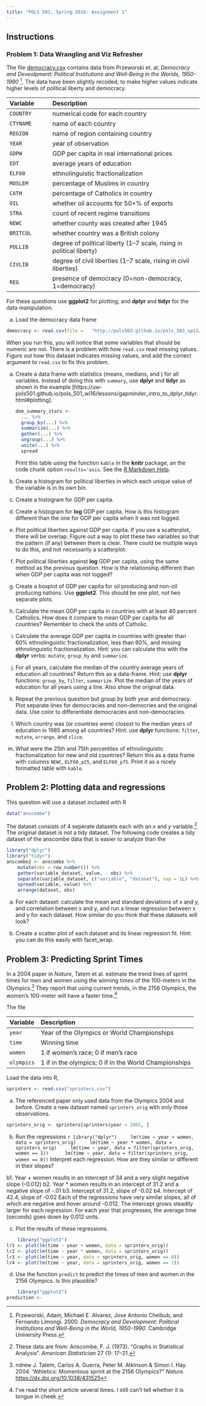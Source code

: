 ```yaml
---
title: "POLS 503, Spring 2016: Assignment 1"
---
```


## Instructions

### Problem 1: Data Wrangling and Viz Refresher

The file [democracy.csv](https://raw.githubusercontent.com/POLS503/pols_503_sp15/master/data/democracy.csv) contains data from Przeworski et. al, *Democracy and Deveolpment: Political Institutions and Well-Being in the Worlds, 1950-1990* [^1].
The data have been slightly recoded, to make higher values indicate higher levels of political liberty and democracy.

| Variable | Description                      |
|:---------|:---------------------------------|
| `COUNTRY` | numerical code for each country |
| `CTYNAME` | name of each country |
| `REGION` | name of region containing country |
| `YEAR` | year of observation |
| `GDPW`   |  GDP per capita in real international prices |
| `EDT`    |  average years of education |
| `ELF60`  |  ethnolinguistic fractionalization |
| `MOSLEM` |  percentage of Muslims in country |
| `CATH`   |  percentage of Catholics in country |
| `OIL`    |  whether oil accounts for 50+\% of exports |
| `STRA`   |  count of recent regime transitions |
| `NEWC`   |  whether county was created after 1945 |
| `BRITCOL` |  whether country was a British colony |
| `POLLIB` | degree of political liberty (1--7 scale, rising in political liberty) |
| `CIVLIB` | degree of civil liberties (1--7 scale, rising in civil liberties) |
| `REG`    | presence of democracy (0=non-democracy, 1=democracy)|


For these questions use **ggplot2** for plotting, and **dplyr** and **tidyr** for the data manipulation. 

a. Load the democracy data frame

  ```r
  democracy <- read.csv(file =   "http://pols503.github.io/pols_503_sp15/data/democracy.csv", stringsAsFactors = FALSE)
  ```
  When you run this, you will notice that some variables that should be numeric are not. There is a problem with how `read.csv` read missing values. Figure out how this dataset indicates missing values, and add the correct argument to `read.csv` to fix this problem.

a. Create a data frame with statistics (means, medians, and ) for all variables. Instead of doing this with `summary`, use **dplyr** and **tidyr** as shown in the example [https://uw-pols501.github.io/pols_501_wi16/lessons/gapminder_intro_to_dplyr_tidyr.html#plotting]. 

    ```r
    dem_summary_stats <-
      ... %>% 
      group_by(...) %>%
      summarize(...) %>%
      gather(...) %>%
      ungroup(...) %>%
      unite(...) %>%
      spread
    ```
  
    Print this table using the function `kable` in the **knitr** package, an the code chunk option `results='asis`. See the [R Markdown Help](http://rmarkdown.rstudio.com/authoring_rcodechunks.html).
    

d. Create a histogram for political liberties in which each unique
value of the variable is in its own bin.

e. Create a histogram for GDP per capita.

f. Create a histogram for **log** GDP per capita. How is this histogram different than the one for GDP per capita when it was not logged.

g. Plot political liberties against GDP per capita. If you use 
   a scatterplot, there will be overlap. Figure out a way to plot
   these two variables so that the pattern (if any) between them is 
   clear. There could be multiple ways to do this, and not necessarily a scatterplot.

i. Plot political liberties against **log** GDP per
   capita, using the same method as the previous question.  How is the relationship different than  when GDP per capita was not logged?

j. Create a boxplot of GDP per capita for oil producing and non-oil producing nations. Use **ggplot2**. This should be one plot, not two separate plots.

k. Calculate the mean GDP per capita in countries with at least 40 percent Catholics. How does it compare to mean GDP per capita for all countries? Remember to check the units of Catholic.

l. Calculate the average GDP per capita in countries with greater than
   60% ethnolinguistic fractionalization, less than 60%, and missing
   ethnolinguistic fractionalization.  Hint: you can calculate this
   with the **dplyr** verbs: `mutate`, `group_by` and `summarize`.

m. For all years, calculate the median of the country average years of education all countries? Return this as a data-frame. Hint: use **dplyr** functions: `group_by`, `filter`, `summarize`. Plot the median of the years of education for all years using a line. Also show the original data.

o. Repeat the previous question but group by both year and democracy. Plot separate lines for democracies and non-democries and the original data. Use color to differentiate democracies and non-democracies.

n. Which country was (or countries were) closest to the median years of education in 1985 among all countries? Hint: use **dplyr** functions: `filter`, `mutate`, `arrange`, and `slice`. 

q. What were the 25th and 75th percentiles of ethnolinguistic fractionalization for new and old countries? Return this as a data frame with columns `NEWC`, `ELF60_p25`, and `ELF60_p75`. Print it as a nicely formatted table with `kable`.

## Problem 2: Plotting data and regressions

This question will use a dataset included with R
```r
data("anscombe")
```
The dataset consists of 4 seperate datasets each with an $x$ and $y$ variable.[^anscombe]
The original dataset is not a tidy dataset.
The following code creates a tidy dataset of the anscombe data that is easier to analyze than the 
```r
library("dplyr")
library("tidyr")
anscombe2 <- anscombe %>%
	mutate(obs = row_number()) %>%
	gather(variable_dataset, value, - obs) %>%
	separate(variable_dataset, c("variable", "dataset"), sep = 1L) %>%
	spread(variable, value) %>%
	arrange(dataset, obs)

```

a. For each dataset: calculate the mean and standard deviations of x and y, and correlation between x and y, and run a linear regression between x and y for each dataset. How similar do you think that these datasets will look?

b. Create a scatter plot of each dataset and its linear regression fit. Hint: you can do this easily with facet_wrap.

## Problem 3: Predicting Sprint Times

In a 2004 paper in *Nature*, Tatem et al. estimate the trend lines of sprint times for men and women using the winning times of the 100-meters in the Olympics.[^sprint1] They report that using current trends, in the 2156 Olympics, the women's 100-meter will have a faster time.[^sprint2]

The file 

| Variable | Description |
|:---|:---|
| `year` | Year of the Olympics or World Championships |
| `time` | Winning time |
| `women` | 1 if women's race; 0 if men's race |
| `olympics` | 1 if in the olympics; 0 if in the World Championships |

Load the data into R,
```r
sprinters <- read.csv("sprinters.csv")
```

a. The referenced paper only used data from the Olympics 2004 and before. Create a new dataset named `sprinters_orig` with only those observations.
```r
sprinters_orig <- sprinters[sprinters$year < 2005, ]
```

b. Run the regressions
    ```r
library("dplyr")
    lm(time ~ year + women, data = sprinters_orig)
    lm(time ~ year * women, data = sprinters_orig)
    lm(time ~ year, data = filter(sprinters_orig, women == 1))
     lm(time ~ year, data = filter(sprinters_orig, women == 0))
    ```
    Interpret each regression. How are they similar or different in their 
    slopes?
  
b1. Year + women results in an intercept of 34 and a very slight negative slope (-0.012)
b2. Year * women results in an intercept of 31.2 and a negative slope of -.01
b3. Intercept of 31.2, slope of -0.02
b4. Intercept of 42.4, slope of -0.02
    Each of the regressions have very similar slopes, all of which are negative and hover around -0.012.
    The intercept grows steadily larger for each regression. For each year that progresses, the average time     (seconds) goes down by 0.012 units.
 
  
c. Plot the results of these regressions.
```r
    library("ggplot2")
lr1 <- plot(lm(time ~ year + women, data = sprinters_orig))
lr2 <- plot(lm(time ~ year * women, data = sprinters_orig))
lr3 <- plot(lm(time ~ year, data = sprinters_orig, women == 0))
lr4 <- plot(lm(time ~ year, data = sprinters_orig, women == 1))
```

d. Use the function `predict` to predict the times of men and women in the 2156 Olympics. Is this plausible? 
```r
    library("ggplot2")
prediction <- 
```

[^1]: Przeworski, Adam, Michael E. Alvarez, Jose Antonio Cheibub, and Fernando Limongi. 2000. *Democracy and Development: Political Institutions and Well-Being in the World, 1950-1990*. Cambridge University Press.
[^anscombe]: These data are from: Anscombe, F. J. (1973). "Graphs in Statistical Analysis". *American Statistician* 27 (1): 17–21.
[^sprint1]: ndrew J. Tatem, Carlos A. Guerra, Peter M. Atkinson & Simon I. Hay. 2004. "Athletics:  Momentous sprint at the 2156 Olympics?" *Nature.* <https://dx.doi.org/10.1038/431525>
[^sprint2]: I've read the short article several times. I still can't tell whether it is tongue in cheek.

